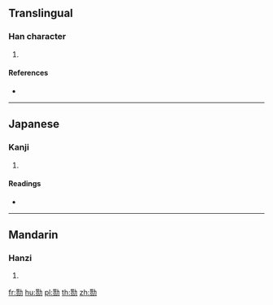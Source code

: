 {{also|勩}}
==Translingual==

===Han character===
{{Han char|rn=19|rad=力|as=09|sn=11|four=|canj=POKS|ids=⿰⿱世贝力}}

# {{defn|Han|sort=力09}}

====References====
* {{Han ref|kx=0148.241|hdz=10374.020|uh=52DA|ud=21210}}

----

==Japanese==

===Kanji===
{{ja-kanji|grade=|rs=力09}}

# {{defn|lang=ja|sort=力09}}

====Readings====
* {{ja-readings|on=[[えい]] (ei), [[い]] (i), [[し]] (shi)|kun=[[いたつき]] (itatsuki), [[つかれ]] (tsukare), [[つかれる]] (tsukareru)}}

----

==Mandarin==

===Hanzi===
{{cmn-hanzi|tra=勩|pin=[[yì]] ([[yi4]])|wg=i<sup>4</sup>}}

# {{defn|lang=cmn|sort=力09}}

[[fr:勚]]
[[hu:勚]]
[[pl:勚]]
[[th:勚]]
[[zh:勚]]